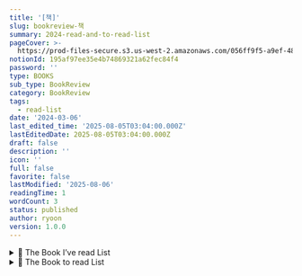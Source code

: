 ```yaml
---
title: '[책]'
slug: bookreview-책
summary: 2024-read-and-to-read-list
pageCover: >-
  https://prod-files-secure.s3.us-west-2.amazonaws.com/056ff9f5-a9ef-486f-8acb-9eef51d06a2d/be867a3e-e1d8-4210-97c1-216d27139285/Read.jpg?X-Amz-Algorithm=AWS4-HMAC-SHA256&X-Amz-Content-Sha256=UNSIGNED-PAYLOAD&X-Amz-Credential=ASIAZI2LB466TIG6NBR5%2F20250806%2Fus-west-2%2Fs3%2Faws4_request&X-Amz-Date=20250806T073125Z&X-Amz-Expires=3600&X-Amz-Security-Token=IQoJb3JpZ2luX2VjEDcaCXVzLXdlc3QtMiJHMEUCIQCfY%2Fm7KKLqhuyXUio4bOnfMoPDrFAaHzc6CFCm5fObYQIgAjyHR18mIe9q5ITIv74C7WhuMLscGAb%2BZvnBIIrhPgYq%2FwMIcBAAGgw2Mzc0MjMxODM4MDUiDHQ%2BSVqyWmONS9mwzircA%2BxUfcEF1I7KgjPhUBbrDKzvgPUm3jKt4BLBAl9BmqLkDnF7D1%2B90bZnSH%2F%2BLlThbewk6x3PB8%2BY%2Fnzrn8ED%2BP1GqVtd2Azmh%2BqRvwctVM%2BQ3%2BbZyo9Aa3Frpg9ofcCTjZHuJJbdoAbAgGb6yWRZt6h8xZgZT4uZmPjyyxr4UJAoRypjSR5bxuzGxk%2BPlyJEvp7pDyw0ia4caDnnDdB1KgAdz0eZZpzKe7udOkBZJc%2BuhT5%2FJluERvOX5kZKUClFQ6Ooud1R%2BJ5g1T34qEJxv0%2FETPphatTxYgigtcxyGxLtNgiMATe%2FJ%2BgCRqBY1zykc66mrnh9n%2F0rK36gPLhBlOjEmHdMMHco6uOaiR2NALNjDbcQf4EJF%2FK%2B5OBJBL4Ta%2FoJxLL8jSGPrdr%2BjTNu1dtEMKGqOvYRCmP0FwFv5BwS3SpGtBW6tMHNivbsSl3fXwegVy%2Bi7heq%2FlFbIG45i93Fll6DGfMDM8TAXNiVs%2BdZTr1Eb9fwv8%2BsI%2F7xCs6zG%2FN0T88eWELstGp5IHOg8hnX4%2F7DknAc5djijrjglrXVtgOZ1fOPbkV%2F1HWOfEwfErGCAlWBvH%2F6nByeDq%2FHIbpk3zV7c93BtstZMg27AMjVjRjlQ2wlH7ayAG4wMJn7y8QGOqUBW0x1mRchf9yAqRGZsnyXIQ99WNDhvCnmVFNLsH2BU4pjd6HkBOePXQ%2BITB0oBpolYWvgbFQTdHrnNZjMf6v49c4Qyk4f1DulplAdctGalesfTlY%2FcVmhL2iTZN0urQCiIQVlLX7LsIL0yowNXIzDYNiO744JYw5EKN6LpfO8gBXHoi7gYKwblTi1Qa%2FlDsXvPy%2BgQ8MafZyUZUb87MHCI6WwPJyW&X-Amz-Signature=50fc4c167afe6b7ad66359b165fa764fa7a84e591105df116c46b29d68ad4478&X-Amz-SignedHeaders=host&x-amz-checksum-mode=ENABLED&x-id=GetObject
notionId: 195af97ee35e4b74869321a62fec84f4
password: ''
type: BOOKS
sub_type: BookReview
category: BookReview
tags:
  - read-list
date: '2024-03-06'
last_edited_time: '2025-08-05T03:04:00.000Z'
lastEditedDate: 2025-08-05T03:04:00.000Z
draft: false
description: ''
icon: ''
full: false
favorite: false
lastModified: '2025-08-06'
readingTime: 1
wordCount: 3
status: published
author: ryoon
version: 1.0.0
---
```

<details>
<summary>📝 The Book I’ve read List</summary>
<details>
<summary>일반서적</summary>
- 우리는 다시 연결되어야 한다
- 아스퍼걸
- 쓰는 습관: 글쓰기가 어려운 너에게

</details>


</details>

<details>
<summary>📝 The Book to read List</summary>
- 읽는 인간 리터러시를 경험하라
- 가짜 노동 - 스스로 만드는 번아웃의 세계
- 빅데이터 시대, 성과를 이끌어 내는 데이터 문해력
- 비주얼 씽킹 -일 잘하는 사람들이 쓰는 간단한 표현의 기술
- **제로에서 시작하는 자본론**
- **영장류, 사이보그 그리고 여자**
- 도나 해러웨이
- **샐러리맨, 아인슈타인 되기 프로젝트**
- **그런 깨달음은 없다**

</details>

